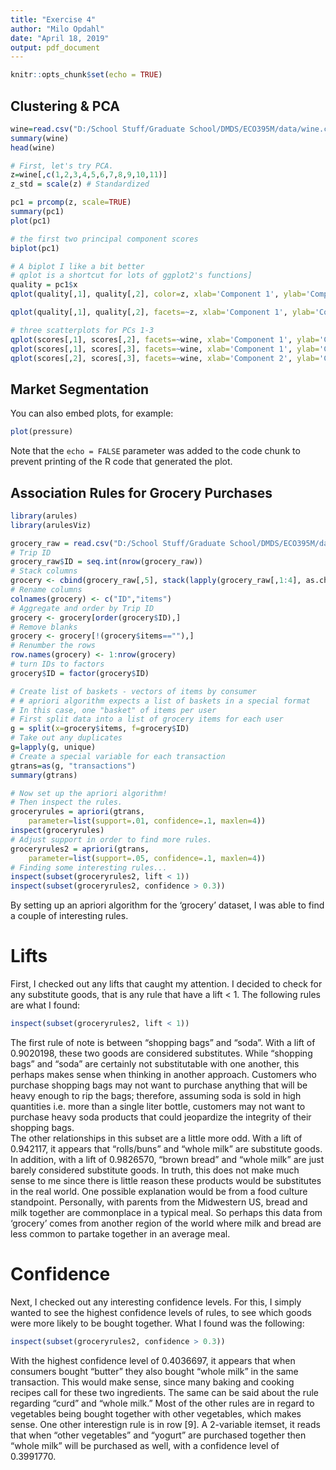 ```yaml
---
title: "Exercise 4"
author: "Milo Opdahl"
date: "April 18, 2019"
output: pdf_document
---
```


```r
knitr::opts_chunk$set(echo = TRUE)
```

## Clustering & PCA

```r
wine=read.csv("D:/School Stuff/Graduate School/DMDS/ECO395M/data/wine.csv")
summary(wine)
head(wine)

# First, let's try PCA.
z=wine[,c(1,2,3,4,5,6,7,8,9,10,11)]
z_std = scale(z) # Standardized

pc1 = prcomp(z, scale=TRUE)
summary(pc1)
plot(pc1)

# the first two principal component scores
biplot(pc1)

# A biplot I like a bit better
# qplot is a shortcut for lots of ggplot2's functions]
quality = pc1$x
qplot(quality[,1], quality[,2], color=z, xlab='Component 1', ylab='Component 2')

qplot(quality[,1], quality[,2], facets=~z, xlab='Component 1', ylab='Component 2')

# three scatterplots for PCs 1-3
qplot(scores[,1], scores[,2], facets=~wine, xlab='Component 1', ylab='Component 2')
qplot(scores[,1], scores[,3], facets=~wine, xlab='Component 1', ylab='Component 3')
qplot(scores[,2], scores[,3], facets=~wine, xlab='Component 2', ylab='Component 3')
```

## Market Segmentation

You can also embed plots, for example:

```r
plot(pressure)
```

Note that the `echo = FALSE` parameter was added to the code chunk to prevent printing of the R code that generated the plot.

## Association Rules for Grocery Purchases

```r
library(arules)
library(arulesViz)

grocery_raw = read.csv("D:/School Stuff/Graduate School/DMDS/ECO395M/data/groceries.txt", header = FALSE)
# Trip ID
grocery_raw$ID = seq.int(nrow(grocery_raw))
# Stack columns
grocery <- cbind(grocery_raw[,5], stack(lapply(grocery_raw[,1:4], as.character)))[1:2]
# Rename columns
colnames(grocery) <- c("ID","items")
# Aggregate and order by Trip ID
grocery <- grocery[order(grocery$ID),]
# Remove blanks
grocery <- grocery[!(grocery$items==""),]
# Renumber the rows
row.names(grocery) <- 1:nrow(grocery)
# turn IDs to factors 
grocery$ID = factor(grocery$ID)

# Create list of baskets - vectors of items by consumer
# # apriori algorithm expects a list of baskets in a special format
# In this case, one "basket" of items per user
# First split data into a list of grocery items for each user
g = split(x=grocery$items, f=grocery$ID)
# Take out any duplicates
g=lapply(g, unique)
# Create a special variable for each transaction
gtrans=as(g, "transactions")
summary(gtrans)

# Now set up the apriori algorithm!
# Then inspect the rules.
groceryrules = apriori(gtrans, 
	parameter=list(support=.01, confidence=.1, maxlen=4))
inspect(groceryrules)
# Adjust support in order to find more rules.
groceryrules2 = apriori(gtrans, 
	parameter=list(support=.05, confidence=.1, maxlen=4))
# Finding some interesting rules...
inspect(subset(groceryrules2, lift < 1))
inspect(subset(groceryrules2, confidence > 0.3))
```

  By setting up an apriori algorithm for the 'grocery' dataset, I was able to find a couple of interesting rules.  

# Lifts

  First, I checked out any lifts that caught my attention. I decided to check for any substitute goods, that is any rule that have a lift < 1.  The following rules are what I found:

```r
inspect(subset(groceryrules2, lift < 1))
```

  The first rule of note is between "shopping bags" and "soda".  With a lift of 0.9020198, these two goods are considered substitutes.  While "shopping bags" and "soda" are certainly not substitutable with one another, this perhaps makes sense when thinking in another approach.  Customers who purchase shopping bags may not want to purchase anything that will be heavy enough to rip the bags; therefore, assuming soda is sold in high quantities i.e. more than a single liter bottle, customers may not want to purchase heavy soda products that could jeopardize the integrity of their shopping bags.  
  The other relationships in this subset are a little more odd.  With a lift of 0.942117, it appears that "rolls/buns" and "whole milk" are substitute goods.  In addition, with a lift of 0.9826570, "brown bread" and "whole milk" are just barely considered substitute goods.  In truth, this does not make much sense to me since there is little reason these products would be substitutes in the real world.  One possible explanation would be from a food culture standpoint.  Personally, with parents from the Midwestern US, bread and milk together are commonplace in a typical meal.  So perhaps this data from 'grocery' comes from another region of the world where milk and bread are less common to partake together in an average meal.

# Confidence

  Next, I checked out any interesting confidence levels.  For this, I simply wanted to see the highest confidence levels of rules, to see which goods were more likely to be bought together. What I found was the following:
  
```r
inspect(subset(groceryrules2, confidence > 0.3))
```

  With the highest confidence level of 0.4036697, it appears that when consumers bought "butter" they also bought "whole milk" in the same transaction.  This would make sense, since many baking and cooking recipes call for these two ingredients.  The same can be said about the rule regarding "curd" and "whole milk."  Most of the other rules are in regard to vegetables being bought together with other vegetables, which makes sense.  One other interestign rule is in row [9].  A 2-variable itemset, it reads that when "other vegetables" and "yogurt" are purchased together then "whole milk" will be purchased as well, with a confidence level of 0.3991770.




